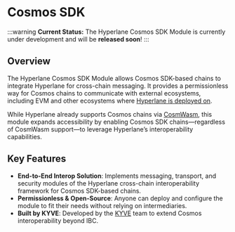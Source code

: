 # Cosmos SDK

:::warning
**Current Status:** The Hyperlane Cosmos SDK Module is currently under development and will be **released soon**!
:::

## Overview

The Hyperlane Cosmos SDK Module allows Cosmos SDK-based chains to integrate Hyperlane for cross-chain messaging. It provides a permissionless way for Cosmos chains to communicate with external ecosystems, including EVM and other ecosystems where [Hyperlane is deployed on](https://docs.hyperlane.xyz/docs/reference/addresses/mailbox-addresses).

While Hyperlane already supports Cosmos chains via [CosmWasm](https://github.com/many-things/cw-hyperlane?tab=readme-ov-file), this module expands accessibility by enabling Cosmos SDK chains—regardless of CosmWasm support—to leverage Hyperlane’s interoperability capabilities.

## Key Features

- **End-to-End Interop Solution**: Implements messaging, transport, and security modules of the Hyperlane cross-chain interoperability framework for Cosmos SDK-based chains.
- **Permissionless & Open-Source**: Anyone can deploy and configure the module to fit their needs without relying on intermediaries.
- **Built by KYVE**: Developed by the [KYVE](https://www.kyve.network/) team to extend Cosmos interoperability beyond IBC.
